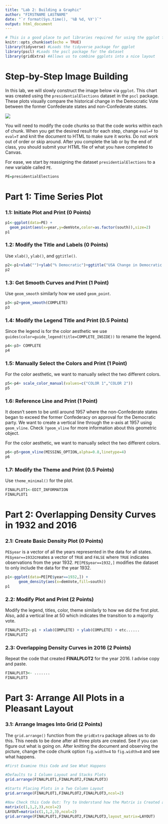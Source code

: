 ```yaml
---
title: "Lab 2: Building a Graphic"
author: "FIRSTNAME LASTNAME"
date: "`r format(Sys.time(), '%B %d, %Y')`"
output: html_document
---
```


```r
# This is a good place to put libraries required for using the ggplot function
knitr::opts_chunk$set(echo = TRUE)
library(tidyverse) #Loads the tidyverse package for ggplot
library(pscl) #Loads the pscl package for the dataset
library(gridExtra) #Allows us to combine ggplots into a nice layout

```

# Step-by-Step Image Building

In this lab, we will slowly construct the image below via `ggplot`. This chart was created using the `presidentialElections` dataset in the `pscl` package. These plots visually compare the historical change in the Democratic Vote between the former Confederate states and non-Confederate states.

<img src="finalplot.png" style="border:1;">

You will need to modify the code chunks so that the code works within each of chunk. When you get the desired result for each step, change `eval=F` to `eval=T` and knit the document to HTML to make sure it works. Do not work out of order or skip around. After you complete the lab or by the end of class, you should submit your HTML file of what you have completed to Canvas.

For ease, we start by reassigning the dataset `presidentialElections` to a new variable called `PE`.

```r
PE=presidentialElections
```


# Part 1: Time Series Plot

### 1.1: Initiate Plot and Print (0 Points)
```r
p1<-ggplot(data=PE) +
  geom_point(aes(x=year,y=demVote,color=as.factor(south)),size=2)
p1
```

### 1.2: Modify the Title and Labels (0 Points)

Use `xlab()`, `ylab()`, and `ggtitle()`.
```r
p2<-p1+xlab("")+ylab("% Democratic")+ggtitle("USA Change in Democratic Vote")
p2
```

### 1.3: Get Smooth Curves and Print (1 Point)

Use `geom_smooth` similarly how we used `geom_point`.
```r
p3<-p2+geom_smooth(COMPLETE)
p3
```

### 1.4: Modify the Legend Title and Print (0.5 Points)

Since the legend is for the color aesthetic we use `guides(color=guide_legend(title=COMPLETE_INSIDE))` to rename the legend.
```r
p4<-p3+ COMPLETE
p4
```


### 1.5: Manually Select the Colors and Print (1 Point)

For the color aesthetic, we want to manually select the two different colors.
```r
p5<-p4+ scale_color_manual(values=c("COLOR 1","COLOR 2"))
p5
```


### 1.6: Reference Line and Print (1 Point)

It doesn't seem to be until around 1957 where the non-Confederate states began to exceed the former Confederacy on approval for the Democratic party. We want to create a vertical line through the x-axis at 1957  using `geom_vline`. Check `?geom_vline` for more information about this geometric object.

For the color aesthetic, we want to manually select the two different colors.
```r
p6<-p5+geom_vline(MISSING_OPTION,alpha=0.8,linetype=4)
p6
```

### 1.7: Modify the Theme and Print (0.5 Points)

Use `theme_minimal()` for the plot.
```r
FINALPLOT1<-EDIT_INFORMATION
FINALPLOT1
```


# Part 2: Overlapping Density Curves in 1932 and 2016

### 2.1: Create Basic Density Plot (0 Points)

`PE$year` is a vector of all the years represented in the data for all states. `PE$year==1932`creates a vector of `TRUE` and `FALSE` where `TRUE` indicates observations from the year 1932. `PE[PE$year==1932,]` modifies the dataset to only include the data for the year 1932.

```r
p1<-ggplot(data=PE[PE$year==1932,]) +
      geom_density(aes(x=demVote,fill=south))
p1
```

### 2.2: Modify Plot and Print (2 Points)

Modify the legend, titles, color, theme similarly to how we did the first plot. Also, add a vertical line at 50 which indicates the transition to a majority vote.

```r
FINALPLOT2<-p1 + xlab(COMPLETE) + ylab(COMPLETE) + etc......
FINALPLOT2
```

### 2.3: Overlapping Density Curves in 2016 (2 Points)

Repeat the code that created **FINALPLOT2** for the year 2016. I advise copy and paste. 

```r
FINALPLOT3<- .......
FINALPLOT3
```


# Part 3: Arrange All Plots in a Pleasant Layout

### 3.1: Arrange Images Into Grid (2 Points)

The `grid.arrange()` function from the `gridExtra` package allows us to do this. This needs to be done after all three plots are created. See if you can figure out what is going on. After knitting the document and observing the picture, change the code chunk option `fig.width=4` to `fig.width=8` and see what happens.

```r
#First Examine this Code and See What Happens

#Defaults to 1 Column Layout and Stacks Plots
grid.arrange(FINALPLOT1,FINALPLOT2,FINALPLOT3) 

#Starts Placing Plots in a Two Column Layout
grid.arrange(FINALPLOT1,FINALPLOT2,FINALPLOT3,ncol=2) 

#Now Check this Code Out: Try to Understand how the Matrix is Created and How the Layout is Controlled by the Matrix. Modify It to Get What I created
matrix(c(1,1,2,3),ncol=2)
LAYOUT=matrix(c(1,1,2,3),ncol=2)
grid.arrange(FINALPLOT1,FINALPLOT2,FINALPLOT3,layout_matrix=LAYOUT)
```







